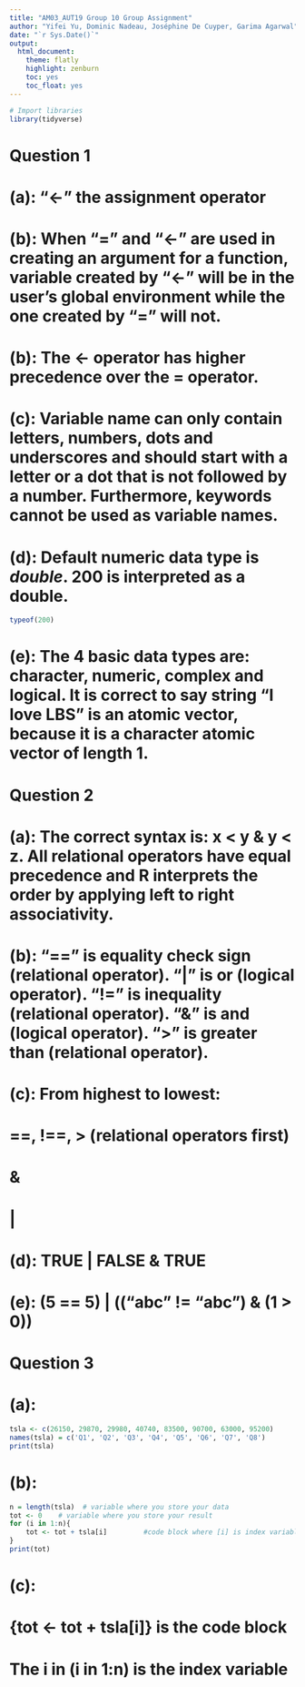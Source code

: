 ```yaml
---
title: "AM03_AUT19 Group 10 Group Assignment"
author: "Yifei Yu, Dominic Nadeau, Joséphine De Cuyper, Garima Agarwal"
date: "`r Sys.Date()`"
output:
  html_document:
    theme: flatly
    highlight: zenburn
    toc: yes
    toc_float: yes
---
```


```r
# Import libraries
library(tidyverse)
```

# Question 1
# (a): "<-" the assignment operator 
# (b): When "=" and "<-" are used in creating an argument for a function, variable created by "<-" will be in the user's global environment while the one created by "=" will not. 
# (b): The <- operator has higher precedence over the = operator.
# (c): Variable name can only contain letters, numbers, dots and underscores and should start with a letter or a dot that is not followed by a number. Furthermore, keywords cannot be used as variable names.  
# (d): Default numeric data type is _double_. 200 is interpreted as a __double__. 
```r
typeof(200)
```
# (e): The 4 basic data types are: character, numeric, complex and logical. It is correct to say string "I love LBS" is an atomic vector, because it is a character atomic vector of length 1.

# Question 2
# (a): The correct syntax is: x < y & y < z. All relational operators have equal precedence and R interprets the order by applying left to right associativity. 
# (b): "==" is equality check sign (relational operator). "|" is or (logical operator). "!=" is inequality (relational operator). "&" is and (logical operator). ">" is greater than (relational operator).  
# (c): From highest to lowest:
# ==, !==, > (relational operators first)
# &
# | 
# (d): TRUE | FALSE & TRUE
# (e): (5 == 5) | (("abc" != "abc") & (1 > 0))

# Question 3
# (a): 
```r
tsla <- c(26150, 29870, 29980, 40740, 83500, 90700, 63000, 95200)
names(tsla) = c('Q1', 'Q2', 'Q3', 'Q4', 'Q5', 'Q6', 'Q7', 'Q8')
print(tsla)
```

# (b): 
```r
n = length(tsla)  # variable where you store your data
tot <- 0    # variable where you store your result 
for (i in 1:n){
    tot <- tot + tsla[i]         #code block where [i] is index variable
}
print(tot)
```

# (c): 
# {tot <- tot + tsla[i]} is the code block
# The i in (i in 1:n) is the index variable
